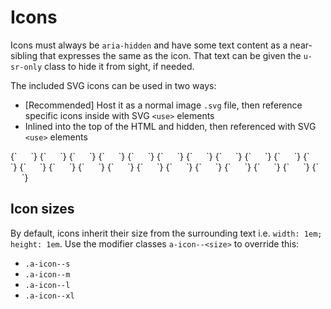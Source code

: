 
<Meta title="UI/Data/Icons" />

# Icons

Icons must always be `aria-hidden` and have some text content as a near-sibling that expresses the same as the icon. That text can be given the `u-sr-only` class to hide it from sight, if needed.

The included SVG icons can be used in two ways:

- \[Recommended\] Host it as a normal image `.svg` file, then reference specific icons inside with SVG `<use>` elements
- Inlined into the top of the HTML and hidden, then referenced with SVG `<use>` elements

<Canvas>
  <Story name="Check">
    {`
      <svg width="14" height="14" class="a-icon a-icon--xl" aria-hidden="true" focusable="false" xmlns="http://www.w3.org/2000/svg" viewBox="0 0 100 100">
        <use xlink:href="${icons}#icon-check"></use>
      </svg>
    `}
  </Story>
  <Story name="Cross">
    {`
      <svg width="14" height="14" class="a-icon a-icon--xl" aria-hidden="true" focusable="false" xmlns="http://www.w3.org/2000/svg" viewBox="0 0 100 100">
        <use xlink:href="${icons}#icon-cross"></use>
      </svg>
    `}
  </Story>
  <Story name="Plus">
    {`
      <svg width="14" height="14" class="a-icon a-icon--xl" aria-hidden="true" focusable="false" xmlns="http://www.w3.org/2000/svg" viewBox="0 0 100 100">
        <use xlink:href="${icons}#icon-plus"></use>
      </svg>
    `}
  </Story>
  <Story name="Minus">
    {`
      <svg width="14" height="14" class="a-icon a-icon--xl" aria-hidden="true" focusable="false" xmlns="http://www.w3.org/2000/svg" viewBox="0 0 100 100">
        <use xlink:href="${icons}#icon-minus"></use>
      </svg>
    `}
  </Story>
  <Story name="Caret-up">
    {`
      <svg width="14" height="14" class="a-icon a-icon--xl" aria-hidden="true" focusable="false" xmlns="http://www.w3.org/2000/svg" viewBox="0 0 100 100">
        <use xlink:href="${icons}#icon-caret-up"></use>
      </svg>
    `}
  </Story>
  <Story name="Caret-right">
    {`
      <svg width="14" height="14" class="a-icon a-icon--xl" aria-hidden="true" focusable="false" xmlns="http://www.w3.org/2000/svg" viewBox="0 0 100 100">
        <use xlink:href="${icons}#icon-caret-right"></use>
      </svg>
    `}
  </Story>
  <Story name="Caret-down">
    {`
      <svg width="14" height="14" class="a-icon a-icon--xl" aria-hidden="true" focusable="false" xmlns="http://www.w3.org/2000/svg" viewBox="0 0 100 100">
        <use xlink:href="${icons}#icon-caret-down"></use>
      </svg>
    `}
  </Story>
  <Story name="Caret-left">
    {`
      <svg width="14" height="14" class="a-icon a-icon--xl" aria-hidden="true" focusable="false" xmlns="http://www.w3.org/2000/svg" viewBox="0 0 100 100">
        <use xlink:href="${icons}#icon-caret-left"></use>
      </svg>
    `}
  </Story>
  <Story name="Hamburger">
    {`
      <svg width="14" height="14" class="a-icon a-icon--xl" aria-hidden="true" focusable="false" xmlns="http://www.w3.org/2000/svg" viewBox="0 0 100 100">
        <use xlink:href="${icons}#icon-hamburger"></use>
      </svg>
    `}
  </Story>
  <Story name="Filter">
    {`
      <svg width="14" height="14" class="a-icon a-icon--xl" aria-hidden="true" focusable="false" xmlns="http://www.w3.org/2000/svg" viewBox="0 0 100 100">
        <use xlink:href="${icons}#icon-filter"></use>
      </svg>
    `}
  </Story>
  <Story name="Home">
    {`
      <svg width="14" height="14" class="a-icon a-icon--xl" aria-hidden="true" focusable="false" xmlns="http://www.w3.org/2000/svg" viewBox="0 0 100 100">
        <use xlink:href="${icons}#icon-home"></use>
      </svg>
    `}
  </Story>
  <Story name="Mail">
    {`
      <svg width="14" height="14" class="a-icon a-icon--xl" aria-hidden="true" focusable="false" xmlns="http://www.w3.org/2000/svg" viewBox="0 0 100 100">
        <use xlink:href="${icons}#icon-mail"></use>
      </svg>
    `}
  </Story>
  <Story name="Info-circle">
    {`
      <svg width="14" height="14" class="a-icon a-icon--xl" aria-hidden="true" focusable="false" xmlns="http://www.w3.org/2000/svg" viewBox="0 0 100 100">
        <use xlink:href="${icons}#icon-info-circle"></use>
      </svg>
    `}
  </Story>
  <Story name="Question-circle">
    {`
      <svg width="14" height="14" class="a-icon a-icon--xl" aria-hidden="true" focusable="false" xmlns="http://www.w3.org/2000/svg" viewBox="0 0 100 100">
        <use xlink:href="${icons}#icon-question-circle"></use>
      </svg>
    `}
  </Story>
  <Story name="Check-circle">
    {`
      <svg width="14" height="14" class="a-icon a-icon--xl" aria-hidden="true" focusable="false" xmlns="http://www.w3.org/2000/svg" viewBox="0 0 100 100">
        <use xlink:href="${icons}#icon-check-circle"></use>
      </svg>
    `}
  </Story>
  <Story name="Exclamation">
    {`
      <svg width="14" height="14" class="a-icon a-icon--xl" aria-hidden="true" focusable="false" xmlns="http://www.w3.org/2000/svg" viewBox="0 0 100 100">
        <use xlink:href="${icons}#icon-exclamation"></use>
      </svg>
    `}
  </Story>
  <Story name="Pencil">
    {`
      <svg width="14" height="14" class="a-icon a-icon--xl" aria-hidden="true" focusable="false" xmlns="http://www.w3.org/2000/svg" viewBox="0 0 100 100">
        <use xlink:href="${icons}#icon-pencil"></use>
      </svg>
    `}
  </Story>
  <Story name="Bin">
    {`
      <svg width="14" height="14" class="a-icon a-icon--xl" aria-hidden="true" focusable="false" xmlns="http://www.w3.org/2000/svg" viewBox="0 0 100 100">
        <use xlink:href="${icons}#icon-bin"></use>
      </svg>
    `}
  </Story>
  <Story name="Search">
    {`
      <svg width="14" height="14" class="a-icon a-icon--xl" aria-hidden="true" focusable="false" xmlns="http://www.w3.org/2000/svg" viewBox="0 0 100 100">
        <use xlink:href="${icons}#icon-search"></use>
      </svg>
    `}
  </Story>
  <Story name="Storage">
    {`
      <svg width="14" height="14" class="a-icon a-icon--xl" aria-hidden="true" focusable="false" xmlns="http://www.w3.org/2000/svg" viewBox="0 0 100 100">
        <use xlink:href="${icons}#icon-storage"></use>
      </svg>
    `}
  </Story>
  <Story name="Transit">
    {`
      <svg width="14" height="14" class="a-icon a-icon--xl" aria-hidden="true" focusable="false" xmlns="http://www.w3.org/2000/svg" viewBox="0 0 100 100">
        <use xlink:href="${icons}#icon-transit"></use>
      </svg>
    `}
  </Story>
  <Story name="Inbox">
    {`
      <svg width="14" height="14" class="a-icon a-icon--xl" aria-hidden="true" focusable="false" xmlns="http://www.w3.org/2000/svg" viewBox="0 0 100 100">
        <use xlink:href="${icons}#icon-inbox"></use>
      </svg>
    `}
  </Story>
</Canvas>

## Icon sizes

By default, icons inherit their size from the surrounding text i.e. `width: 1em; height: 1em`. Use the modifier classes `a-icon--<size>` to override this:

- `.a-icon--s`
- `.a-icon--m`
- `.a-icon--l`
- `.a-icon--xl`

<Canvas>
  <Story id="atoms-icon--a-icon-s" />
  <Story id="atoms-icon--a-icon-m" />
  <Story id="atoms-icon--a-icon-l" />
  <Story id="atoms-icon--a-icon-xl" />
</Canvas>
